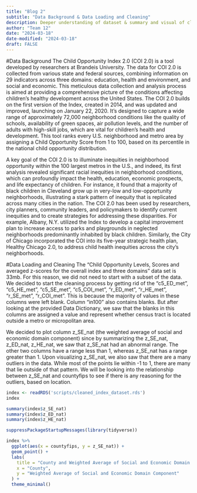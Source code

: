 ```yaml
---
title: "Blog 2"
subtitle: "Data Background & Data Loading and Cleaning"
description: Deeper understanding of dataset & summary and visual of cleaned data
author: "Team 12"
date: "2024-03-18"
date-modified: "2024-03-18"
draft: FALSE
---
```


#Data Background
The Child Opportunity Index 2.0 (COI 2.0) is a tool developed by researchers at Brandeis University. The data for COI 2.0 is collected from various state and federal sources, combining information on 29 indicators across three domains: education, health and environment, and social and economic. This meticulous data collection and analysis process is aimed at providing a comprehensive picture of the conditions affecting children's healthy development across the United States. The COI 2.0 builds on the first version of the Index, created in 2014, and was updated and improved, launching on January 22, 2020. It's designed to capture a wide range of approximately 72,000 neighborhood conditions like the quality of schools, availability of green spaces, air pollution levels, and the number of adults with high-skill jobs, which are vital for children's health and development. This tool ranks every U.S. neighborhood and metro area by assigning a Child Opportunity Score from 1 to 100, based on its percentile in the national child opportunity distribution.
 
A key goal of the COI 2.0 is to illuminate inequities in neighborhood opportunity within the 100 largest metros in the U.S., and indeed, its first analysis revealed significant racial inequities in neighborhood conditions, which can profoundly impact the health, education, economic prospects, and life expectancy of children. For instance, it found that a majority of black children in Cleveland grow up in very-low and low-opportunity neighborhoods, illustrating a stark pattern of inequity that is replicated across many cities in the nation. The COI 2.0 has been used by researchers, city planners, community leaders, and policymakers to identify current inequities and to create strategies for addressing these disparities. For example, Albany, N.Y. utilized the Index to develop a capital improvement plan to increase access to parks and playgrounds in neglected neighborhoods predominantly inhabited by black children. Similarly, the City of Chicago incorporated the COI into its five-year strategic health plan, Healthy Chicago 2.0, to address child health inequities across the city's neighborhoods.

#Data Loading and Cleaning
The "Child Opportunity Levels, Scores and averaged z-scores for the overall index and three domains" data set is 33mb. For this reason, we did not need to start with a subset of the data. We decided to start the cleaning process by getting rid of the "c5_ED_met", "c5_HE_met", "c5_SE_met", "c5_COI_met", "r_ED_met", "r_HE_met", "r_SE_met", "r_COI_met". This is because the majority of values in these columns were left blank. Column "in100" also contains blanks. But after looking at the provided Data Dictionary, we saw that the blanks in this columns are assigned a value and represent whether census tract is located outside a metro or micropolitan area.

We decided to plot column z_SE_nat (the weighted average of social and economic domain component) since by summarizing the z_SE_nat, z_ED_nat, z_HE_nat, we saw that z_SE_nat had an abnormal range. The other two columns have a range less than 1, whereas z_SE_nat has a range greater than 1. Upon visualizing z_SE_nat, we also saw that there are a many outliers in the data. While most of the points lie within -1 to 1, there are many that lie outside of that pattern. We will be looking into the relationship between z_SE_nat and countyfips to see if there is any reasoning for the outliers, based on location. 
```r
index <- readRDS('scripts/cleaned_index_dataset.rds')
index

summary(index$z_SE_nat)
summary(index$z_ED_nat)
summary(index$z_HE_nat)

suppressPackageStartupMessages(library(tidyverse))

index %>%
  ggplot(aes(x = countyfips, y = z_SE_nat)) + 
  geom_point() +
  labs(
    title = "County and Weighted Average of Social and Economic Domain Component",
    x = "County",
    y = "Weighted Average of Social and Economic Domain Component"
  ) +
  theme_minimal()
```

